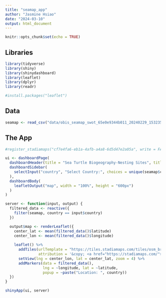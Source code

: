 ```yaml
---
title: "seamap_app"
author: "Jasmine Hsiao"
date: "2024-03-10"
output: html_document
---
```


```r
knitr::opts_chunk$set(echo = TRUE)
```

## Libraries
```r
library(tidyverse)
library(shiny)
library(shinydashboard)
library(leaflet)
library(dplyr)
library(readr)
```

```r
#install.packages("leaflet")
```

## Data
```r
seamap <- read_csv("data/obis_seamap_swot_65e0e9344b011_20240229_153235_site_locations_csv.csv")
```


## The App
```r
#register_stadiamaps("cf7e4fa6-eb1a-4afb-a4a8-6d5d47e2a05a", write = FALSE)
```

```r
ui <- dashboardPage(
  dashboardHeader(title = "Sea Turtle Biogeography-Nesting Sites", titleWidth = 400),
  dashboardSidebar(
    selectInput("country", "Select Country:", choices = unique(seamap$country), selected = "Australia")
  ),
  dashboardBody(
    leafletOutput("map", width = "100%", height = "600px")
  )
)

server <- function(input, output) {
  filtered_data <- reactive({
    filter(seamap, country == input$country)
  })

  output$map <- renderLeaflet({
    center_lat <- mean(filtered_data()$latitude)
    center_lon <- mean(filtered_data()$longitude)
    
    leaflet() %>%
      addTiles(urlTemplate = "https://tiles.stadiamaps.com/tiles/osm_bright/{z}/{x}/{y}{r}.png",
               attribution = '&copy; <a href="https://stadiamaps.com/">Stadia Maps</a> contributors') %>%
      setView(lng = center_lon, lat = center_lat, zoom = 4) %>%
      addMarkers(data = filtered_data(),
                 lng = ~longitude, lat = ~latitude,
                 popup = ~paste("Location: ", country))
  })
}

shinyApp(ui, server)
```


